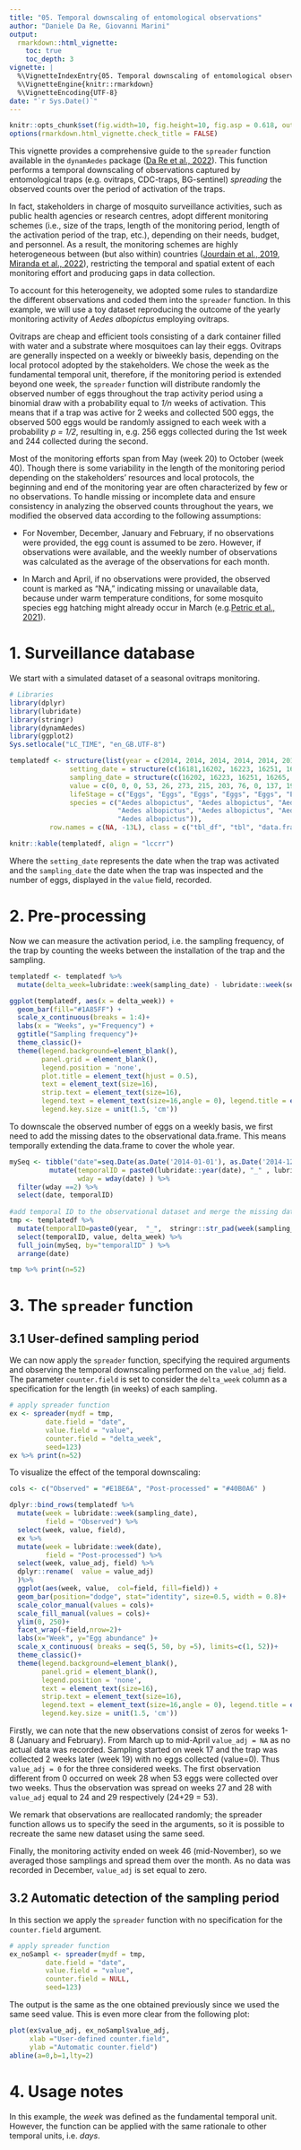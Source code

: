 ```yaml
---
title: "05. Temporal downscaling of entomological observations"
author: "Daniele Da Re, Giovanni Marini"
output: 
  rmarkdown::html_vignette:
    toc: true
    toc_depth: 3
vignette: |
  %\VignetteIndexEntry{05. Temporal downscaling of entomological observations}
  %\VignetteEngine{knitr::rmarkdown}
  %\VignetteEncoding{UTF-8}
date: "`r Sys.Date()`"
---
```


```r
knitr::opts_chunk$set(fig.width=10, fig.height=10, fig.asp = 0.618, out.width = "95%", fig.align = "center", fig.dpi = 150, collapse = FALSE, comment = "#") 
options(rmarkdown.html_vignette.check_title = FALSE)
```

This vignette provides a comprehensive guide to the `spreader` function available in the `dynamAedes` package ([Da Re et al., 2022](https://doi.org/10.1186/s13071-022-05414-4)). This function performs a temporal downscaling of observations captured by entomological traps (e.g. ovitraps, CDC-traps, BG-sentinel) *spreading* the observed counts over the period of activation of the traps.

In fact, stakeholders in charge of mosquito surveillance activities, such as public health agencies or research centres, adopt different monitoring schemes (i.e., size of the traps, length of the monitoring period, length of the activation period of the trap, etc.), depending on their needs, budget, and personnel. As a result, the monitoring schemes are highly heterogeneous between (but also within) countries ([Jourdain et al., 2019](https://doi.org/10.1371/journal.pntd.0007314), [Miranda et al., 2022](https://doi.org/10.46471/gigabyte.57)), restricting the temporal and spatial extent of each monitoring effort and producing gaps in data collection.

To account for this heterogeneity, we adopted some rules to standardize the different observations and coded them into the `spreader` function. In this example, we will use a toy dataset reproducing the outcome of the yearly monitoring activity of *Aedes albopictus* employing ovitraps.

Ovitraps are cheap and efficient tools consisting of a dark container filled with water and a substrate where mosquitoes can lay their eggs. Ovitraps are generally inspected on a weekly or biweekly basis, depending on the local protocol adopted by the stakeholders. We chose the week as the fundamental temporal unit, therefore, if the monitoring period is extended beyond one week, the `spreader` function will distribute randomly the observed number of eggs throughout the trap activity period using a binomial draw with a probability equal to *1/n* weeks of activation. This means that if a trap was active for 2 weeks and collected 500 eggs, the observed 500 eggs would be randomly assigned to each week with a probability *p = 1/2*, resulting in, e.g. 256 eggs collected during the 1st week and 244 collected during the second.

Most of the monitoring efforts span from May (week 20) to October (week 40). Though there is some variability in the length of the monitoring period depending on the stakeholders' resources and local protocols, the beginning and end of the monitoring year are often characterized by few or no observations. To handle missing or incomplete data and ensure consistency in analyzing the observed counts throughout the years, we modified the observed data according to the following assumptions:

 * For November, December, January and February, if no observations were provided, the egg count is assumed to be zero. However, if
 observations were available, and the weekly number of observations was calculated as the average of the observations for each month.

 * In March and April, if no observations were provided, the observed count is marked as "NA," indicating missing or unavailable data, because under warm temperature conditions, for some mosquito species egg hatching might already occur in March (e.g.[Petric et al., 2021](https://doi.org/10.4081/gh.2021.996)).

# 1. Surveillance database

We start with a simulated dataset of a seasonal ovitraps monitoring. 
```r
# Libraries
library(dplyr)
library(lubridate)
library(stringr)
library(dynamAedes)
library(ggplot2)
Sys.setlocale("LC_TIME", "en_GB.UTF-8")
```

```r
templatedf <- structure(list(year = c(2014, 2014, 2014, 2014, 2014, 2014, 2014, 2014, 2014, 2014, 2014, 2014, 2014), 
               setting_date = structure(c(16181,16202, 16223, 16251, 16265, 16279, 16293, 16307, 16321, 16335, 16349, 16363, 16377), class = "Date"), 
               sampling_date = structure(c(16202, 16223, 16251, 16265, 16279, 16293, 16307, 16321, 16335, 16349, 16363, 16377, 16391), class = "Date"), 
               value = c(0, 0, 0, 53, 26, 273, 215, 203, 76, 0, 137, 19, 0), 
               lifeStage = c("Eggs", "Eggs", "Eggs", "Eggs", "Eggs", "Eggs", "Eggs", "Eggs", "Eggs", "Eggs", "Eggs", "Eggs", "Eggs"), trap_type = c("Ovitraps", "Ovitraps", "Ovitraps", "Ovitraps", "Ovitraps", "Ovitraps", "Ovitraps", "Ovitraps", "Ovitraps", "Ovitraps", "Ovitraps", "Ovitraps", "Ovitraps"), 
               species = c("Aedes albopictus", "Aedes albopictus", "Aedes albopictus", "Aedes albopictus", "Aedes albopictus", "Aedes albopictus", 
                           "Aedes albopictus", "Aedes albopictus", "Aedes albopictus", "Aedes albopictus", "Aedes albopictus", "Aedes albopictus", 
                           "Aedes albopictus")), 
          row.names = c(NA, -13L), class = c("tbl_df", "tbl", "data.frame"))
```
```r
knitr::kable(templatedf, align = "lccrr")
```

Where the `setting_date` represents the date when the trap was activated and the `sampling_date` the date when the trap was inspected and the number of eggs, displayed in the `value` field, recorded.

# 2. Pre-processing
Now we can measure the activation period, i.e. the sampling frequency, of the trap by counting the weeks between the installation of the trap and the sampling.
```r
templatedf <- templatedf %>% 
  mutate(delta_week=lubridate::week(sampling_date) - lubridate::week(setting_date))

ggplot(templatedf, aes(x = delta_week)) + 
  geom_bar(fill="#1A85FF") + 
  scale_x_continuous(breaks = 1:4)+
  labs(x = "Weeks", y="Frequency") +
  ggtitle("Sampling frequency")+
  theme_classic()+
  theme(legend.background=element_blank(),
        panel.grid = element_blank(),
        legend.position = 'none',
        plot.title = element_text(hjust = 0.5),
        text = element_text(size=16), 
        strip.text = element_text(size=16),
        legend.text = element_text(size=16,angle = 0), legend.title = element_text(size=16),
        legend.key.size = unit(1.5, 'cm'))
```

To downscale the observed number of eggs on a weekly basis, we first need to add the missing dates to the observational data.frame. This means temporally extending the data.frame to cover the whole year.
```r
mySeq <- tibble("date"=seq.Date(as.Date('2014-01-01'), as.Date('2014-12-31'), by="day")) %>% 
          mutate(temporalID = paste0(lubridate::year(date), "_" , lubridate::week(date)), 
                 wday = wday(date) ) %>% 
  filter(wday ==2) %>% 
  select(date, temporalID)  
  
#add temporal ID to the observational dataset and merge the missing dates
tmp <- templatedf %>%
  mutate(temporalID=paste0(year,  "_",  stringr::str_pad(week(sampling_date), 2, pad="0"))) %>% 
  select(temporalID, value, delta_week) %>% 
  full_join(mySeq, by="temporalID" ) %>% 
  arrange(date)

tmp %>% print(n=52)
```

# 3. The `spreader` function

## 3.1 User-defined sampling period
We can now apply the `spreader` function, specifying the required arguments and observing the temporal downscaling performed on the `value_adj` field. The parameter `counter.field` is set to consider the `delta_week` column as a specification for the length (in weeks) of each sampling.

```r
# apply spreader function
ex <- spreader(mydf = tmp, 
         date.field = "date", 
         value.field = "value", 
         counter.field = "delta_week",
         seed=123)
ex %>% print(n=52)
```

To visualize the effect of the temporal downscaling: 

```r
cols <- c("Observed" = "#E1BE6A", "Post-processed" = "#40B0A6" )

dplyr::bind_rows(templatedf %>% 
  mutate(week = lubridate::week(sampling_date), 
         field = "Observed") %>% 
  select(week, value, field), 
  ex %>% 
  mutate(week = lubridate::week(date), 
         field = "Post-processed") %>% 
  select(week, value_adj, field) %>%   
  dplyr::rename(  value = value_adj)
  )%>% 
  ggplot(aes(week, value,  col=field, fill=field)) + 
  geom_bar(position="dodge", stat="identity", size=0.5, width = 0.8)+
  scale_color_manual(values = cols)+
  scale_fill_manual(values = cols)+
  ylim(0, 250)+
  facet_wrap(~field,nrow=2)+
  labs(x="Week", y="Egg abundance" )+
  scale_x_continuous( breaks = seq(5, 50, by =5), limits=c(1, 52))+
  theme_classic()+
  theme(legend.background=element_blank(),
        panel.grid = element_blank(),
        legend.position = 'none',
        text = element_text(size=16), 
        strip.text = element_text(size=16),
        legend.text = element_text(size=16,angle = 0), legend.title = element_text(size=16),
        legend.key.size = unit(1.5, 'cm'))
```

Firstly, we can note that the new observations consist of zeros for weeks 1-8 (January and February). From March up to mid-April `value_adj = NA` as no actual data was recorded. Sampling started on week 17 and the trap was collected 2 weeks later (week 19) with no eggs collected (value=0). Thus `value_adj = 0` for the three considered weeks. The first observation different from 0 occurred on week 28 when 53 eggs were collected over two weeks. Thus the observation was spread on weeks 27 and 28 with `value_adj` equal to 24 and 29 respectively (24+29 = 53). 

We remark that observations are reallocated randomly; the spreader function allows us to specify the seed in the arguments, so it is possible to recreate the same new dataset using the same seed.

Finally, the monitoring activity ended on week 46 (mid-November), so we averaged those samplings and spread them over the month. As no data was recorded in December, `value_adj` is set equal to zero. 

## 3.2 Automatic detection of the sampling period

In this section we apply the `spreader` function with no specification for the `counter.field` argument.

```r
# apply spreader function
ex_noSampl <- spreader(mydf = tmp, 
         date.field = "date", 
         value.field = "value", 
         counter.field = NULL,
         seed=123)
```

The output is the same as the one obtained previously since we used the same seed value. This is even more clear from the following plot:

```r
plot(ex$value_adj, ex_noSampl$value_adj, 
     xlab ="User-defined counter.field", 
     ylab ="Automatic counter.field")
abline(a=0,b=1,lty=2)
```

# 4. Usage notes
In this example, the *week* was defined as the fundamental temporal unit. However, the function can be applied with the same rationale to other temporal units, i.e. *days*.  